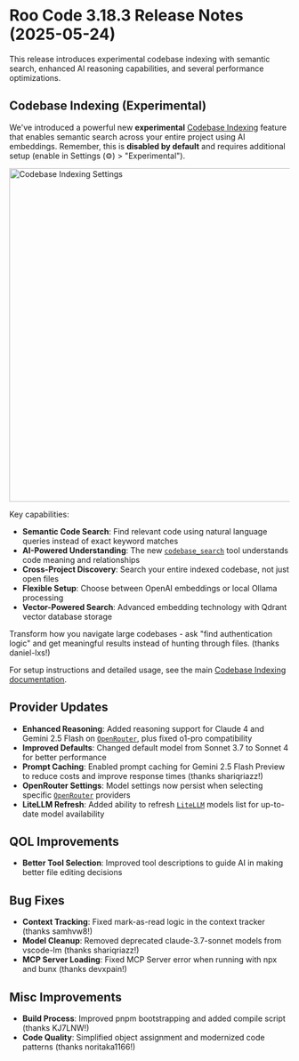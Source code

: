 # Roo Code 3.18.3 Release Notes (2025-05-24)

This release introduces experimental codebase indexing with semantic search, enhanced AI reasoning capabilities, and several performance optimizations.

## Codebase Indexing (Experimental)
We've introduced a powerful new **experimental** [Codebase Indexing](/features/experimental/codebase-indexing) feature that enables semantic search across your entire project using AI embeddings. Remember, this is **disabled by default** and requires additional setup (enable in Settings (⚙️) > "Experimental").

<img src="/img/codebase-indexing/codebase-indexing.png" alt="Codebase Indexing Settings" width="600" />

Key capabilities:
*   **Semantic Code Search**: Find relevant code using natural language queries instead of exact keyword matches
*   **AI-Powered Understanding**: The new [`codebase_search`](/advanced-usage/available-tools/codebase-search) tool understands code meaning and relationships
*   **Cross-Project Discovery**: Search your entire indexed codebase, not just open files
*   **Flexible Setup**: Choose between OpenAI embeddings or local Ollama processing
*   **Vector-Powered Search**: Advanced embedding technology with Qdrant vector database storage

Transform how you navigate large codebases - ask "find authentication logic" and get meaningful results instead of hunting through files. (thanks daniel-lxs!)

For setup instructions and detailed usage, see the main [Codebase Indexing documentation](/features/experimental/codebase-indexing).

## Provider Updates

*   **Enhanced Reasoning**: Added reasoning support for Claude 4 and Gemini 2.5 Flash on [`OpenRouter`](/providers/openrouter), plus fixed o1-pro compatibility
*   **Improved Defaults**: Changed default model from Sonnet 3.7 to Sonnet 4 for better performance
*   **Prompt Caching**: Enabled prompt caching for Gemini 2.5 Flash Preview to reduce costs and improve response times (thanks shariqriazz!)
*   **OpenRouter Settings**: Model settings now persist when selecting specific [`OpenRouter`](/providers/openrouter) providers
*   **LiteLLM Refresh**: Added ability to refresh [`LiteLLM`](/providers/litellm) models list for up-to-date model availability

## QOL Improvements

*   **Better Tool Selection**: Improved tool descriptions to guide AI in making better file editing decisions

## Bug Fixes

*   **Context Tracking**: Fixed mark-as-read logic in the context tracker (thanks samhvw8!)
*   **Model Cleanup**: Removed deprecated claude-3.7-sonnet models from vscode-lm (thanks shariqriazz!)
*   **MCP Server Loading**: Fixed MCP Server error when running with npx and bunx (thanks devxpain!)

## Misc Improvements

*   **Build Process**: Improved pnpm bootstrapping and added compile script (thanks KJ7LNW!)
*   **Code Quality**: Simplified object assignment and modernized code patterns (thanks noritaka1166!)